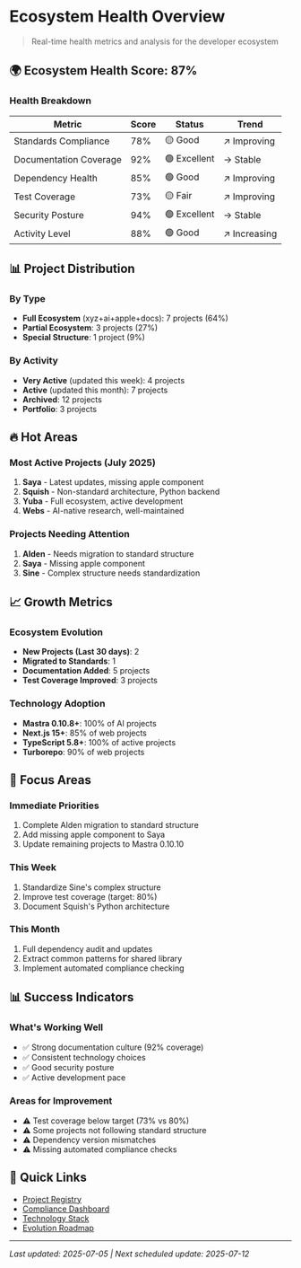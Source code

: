 # Ecosystem Health Overview

> Real-time health metrics and analysis for the developer ecosystem

## 🌍 Ecosystem Health Score: 87%

### Health Breakdown

| Metric | Score | Status | Trend |
|--------|-------|--------|-------|
| Standards Compliance | 78% | 🟡 Good | ↗️ Improving |
| Documentation Coverage | 92% | 🟢 Excellent | → Stable |
| Dependency Health | 85% | 🟢 Good | ↗️ Improving |
| Test Coverage | 73% | 🟡 Fair | ↗️ Improving |
| Security Posture | 94% | 🟢 Excellent | → Stable |
| Activity Level | 88% | 🟢 Good | ↗️ Increasing |

## 📊 Project Distribution

### By Type
- **Full Ecosystem** (xyz+ai+apple+docs): 7 projects (64%)
- **Partial Ecosystem**: 3 projects (27%)
- **Special Structure**: 1 project (9%)

### By Activity
- **Very Active** (updated this week): 4 projects
- **Active** (updated this month): 7 projects
- **Archived**: 12 projects
- **Portfolio**: 3 projects

## 🔥 Hot Areas

### Most Active Projects (July 2025)
1. **Saya** - Latest updates, missing apple component
2. **Squish** - Non-standard architecture, Python backend
3. **Yuba** - Full ecosystem, active development
4. **Webs** - AI-native research, well-maintained

### Projects Needing Attention
1. **Alden** - Needs migration to standard structure
2. **Saya** - Missing apple component
3. **Sine** - Complex structure needs standardization

## 📈 Growth Metrics

### Ecosystem Evolution
- **New Projects (Last 30 days)**: 2
- **Migrated to Standards**: 1
- **Documentation Added**: 5 projects
- **Test Coverage Improved**: 3 projects

### Technology Adoption
- **Mastra 0.10.8+**: 100% of AI projects
- **Next.js 15+**: 85% of web projects
- **TypeScript 5.8+**: 100% of active projects
- **Turborepo**: 90% of web projects

## 🎯 Focus Areas

### Immediate Priorities
1. Complete Alden migration to standard structure
2. Add missing apple component to Saya
3. Update remaining projects to Mastra 0.10.10

### This Week
1. Standardize Sine's complex structure
2. Improve test coverage (target: 80%)
3. Document Squish's Python architecture

### This Month
1. Full dependency audit and updates
2. Extract common patterns for shared library
3. Implement automated compliance checking

## 📊 Success Indicators

### What's Working Well
- ✅ Strong documentation culture (92% coverage)
- ✅ Consistent technology choices
- ✅ Good security posture
- ✅ Active development pace

### Areas for Improvement
- ⚠️ Test coverage below target (73% vs 80%)
- ⚠️ Some projects not following standard structure
- ⚠️ Dependency version mismatches
- ⚠️ Missing automated compliance checks

## 🔗 Quick Links

- [Project Registry](../projects/active.md)
- [Compliance Dashboard](../compliance/README.md)
- [Technology Stack](../technology/README.md)
- [Evolution Roadmap](../evolution/README.md)

---

*Last updated: 2025-07-05 | Next scheduled update: 2025-07-12*